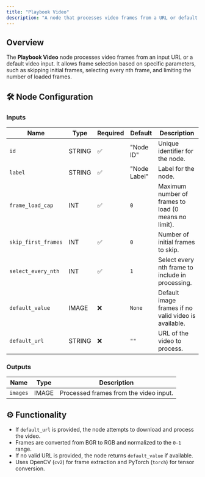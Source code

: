 ```yaml
---
title: "Playbook Video"
description: "A node that processes video frames from a URL or default input."
---
```


## Overview

The **Playbook Video** node processes video frames from an input URL or a default video input. It allows frame selection based on specific parameters, such as skipping initial frames, selecting every nth frame, and limiting the number of loaded frames.

## 🛠️ Node Configuration

### **Inputs**
| Name            | Type    | Required | Default        | Description                          |
|----------------|--------|----------|----------------|--------------------------------------|
| `id`          | STRING | ✅        | "Node ID"      | Unique identifier for the node. |
| `label`       | STRING | ✅        | "Node Label"   | Label for the node. |
| `frame_load_cap` | INT    | ✅        | `0`            | Maximum number of frames to load (0 means no limit). |
| `skip_first_frames` | INT    | ✅        | `0`            | Number of initial frames to skip. |
| `select_every_nth` | INT    | ✅        | `1`            | Select every nth frame to include in processing. |
| `default_value` | IMAGE  | ❌        | `None`         | Default image frames if no valid video is available. |
| `default_url` | STRING  | ❌        | `""`           | URL of the video to process. |

### **Outputs**
| Name     | Type  | Description                        |
|----------|------|------------------------------------|
| `images` | IMAGE  | Processed frames from the video input. |

## ⚙️ Functionality

- If `default_url` is provided, the node attempts to download and process the video.
- Frames are converted from BGR to RGB and normalized to the `0-1` range.
- If no valid URL is provided, the node returns `default_value` if available.
- Uses OpenCV (`cv2`) for frame extraction and PyTorch (`torch`) for tensor conversion.
